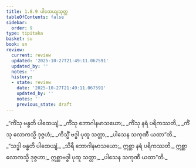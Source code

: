 ```yaml
---
title: 1.8.9 ပါထေယျသုတ္တ
tableOfContents: false
sidebar:
  order: 9
type: tipitaka
basket: su
book: sn
review:
  current: review
  updated: '2025-10-27T21:49:11.067591'
  updated_by: ''
  notes: ''
  history:
  - state: review
    date: '2025-10-27T21:49:11.067591'
    updated_by: ''
    notes: ''
    previous_state: draft
---
```



<ReviewStatus review={frontmatter.review} showDetails={true} />

<HypothesisAnnotation frontmatter={frontmatter} />

<DynamicBreadcrumb />

<Division number="79" book="sn" e="ch" v="18" p="291">

<Paragraph number="357" type="verses" book="sn">
_“ကိံသု ဗန္ဓတိ ပါထေယျံ,_  
_ကိံသု ဘောဂါနမာသယော;_  
_ကိံသု နရံ ပရိကဿတိ,_  
_ကိံသု လောကသ္မိ ဒုဇ္ဇဟံ;_  
_ကိသ္မိံ ဗဒ္ဓါ ပုထူ သတ္တာ,_  
_ပါသေန သကုဏီ ယထာ”တိ._  

</Paragraph>

<Paragraph number="358" book="sn">
_“သဒ္ဓါ ဗန္ဓတိ ပါထေယျံ,_  
_သိရီ ဘောဂါနမာသယော;_  
ဣစ္ဆာ နရံ ပရိကဿတိ,_  
ဣစ္ဆာ လောကသ္မိ ဒုဇ္ဇဟာ;_  
ဣစ္ဆာဗဒ္ဓါ ပုထူ သတ္တာ,_  
_ပါသေန သကုဏီ ယထာ”တိ._
</Paragraph>
</Division>